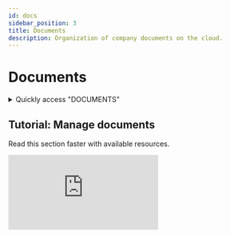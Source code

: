 ```yaml
---
id: docs
sidebar_position: 3
title: Documents
description: Organization of company documents on the cloud.
---
```

 

# <i class="fas fa-book"></i> Documents

<details>
  <summary>Quickly access "DOCUMENTS"</summary>

  To quickly access the "DOCUMENTS" section, simply enter a search keyword in the search bar to find the section without manually navigating through the menus.

  Here is a *[list](/docs/act/controle/search)* – not exhaustive – of supported search keywords.
</details>

## Tutorial: Manage documents
Read this section faster with available resources.

<div className={styles.ytbFrame}>
<iframe
  src="https://www.youtube.com/embed/KAKnJ42iaKg"
  title="Logging into PGS"
  frameborder="0"
  allow="accelerometer; autoplay; clipboard-write; encrypted-media; gyroscope; picture-in-picture"
  allowfullscreen>
</iframe>
</div>
